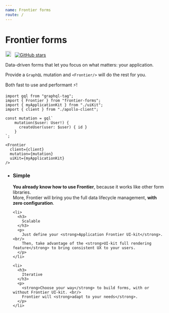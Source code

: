 ```yaml
---
name: Frontier forms
route: /
---
```


# Frontier forms

<div style={ { position: 'relative', left: '650px', top: '-110px' } }>
  <a href="https://badge.fury.io/js/frontier-forms"><img src="https://badge.fury.io/js/frontier-forms.svg" alt="npm version" height="18"/></a>
  &nbsp;
  <a href="https://github.com/frontier-forms/frontier-forms"><img alt="GitHub stars" src="https://img.shields.io/github/stars/frontier-forms/frontier-forms.svg?style=social"/></a>
</div>

Data-driven forms that let you focus on what matters: your application.

Provide a `GraphQL` mutation and `<Frontier/>` will do the rest for you.

Both fast to use and performant ⚡!

```
import gql from "graphql-tag";
import { Frontier } from "frontier-forms";
import { myApplicationKit } from "./uiKit";
import { client } from "./apollo-client";

const mutation = gql`
    mutation($user: User!) {
      createUser(user: $user) { id }
    }
`;

<Frontier
  client={client}
  mutation={mutation}
  uiKit={myApplicationKit}
/>
```



<div style={{ display: 'flex' }}>

<div style={{ flex: 1, borderRight: '1px solid #CED4DE', paddingRight: '25px' }}>
  <ul style={{ listStyle: 'none', padding: 0 }}>
    <li>
      <h3>
        Simple
      </h3>
      <p>
        <strong>You already know how to use Frontier</strong>, because it works like other form libraries. <br/>
        More, Frontier will bring you the full data lifecycle management, <strong>with zero configuration</strong>.
      </p>
    </li>

    <li>
      <h3>
        Scalable
      </h3>
      <p>
        Just define your <strong>Application Frontier UI-kit</strong>. <br/>
        Then, take advantage of the <strong>UI-kit full rendering feature</strong> to bring consistent UX to your users.
      </p>
    </li>

    <li>
      <h3>
        Iterative
      </h3>
      <p>
        <strong>Choose your way</strong> to build forms, with or without Frontier UI-kit. <br/>
        Frontier will <strong>adapt to your needs</strong>.
      </p>
    </li>
  </ul>
</div>

<div>
  <img
  src="https://s3.eu-west-2.amazonaws.com/github-oss/frontier-forms/index-user-form-preview.png"
  alt=""
  style={{'width': '400px'}}
  />
</div>

</div>

